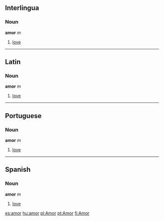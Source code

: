 ==Interlingua==
===Noun===
'''amor'''  ''m''
# [[love]]
----
==Latin==
===Noun===
'''amor'''  ''m''
# [[love]]
----
==Portuguese==
===Noun===
'''amor'''  ''m''
# [[love]]
----
==Spanish==
===Noun===
'''amor'''  ''m''
# [[love]]

[[es:amor]]
[[hu:amor]]
[[pl:Amor]]
[[pt:Amor]]
[[fi:Amor]]